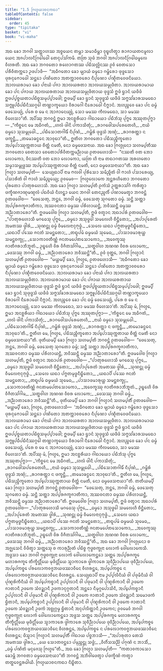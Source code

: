 ```yaml
---
title: "1.5 ᨻᩕᩉ᩠ᨾᨿᩣᨧᨶᨠᨳᩣ"
tableOfContents: false
sidebar:
  order: 45
type: "tipitaka"
basket: "vi"
book: "vi-maha"
---
```



<DynamicBreadcrumb />

<Division number="7" book="vi-maha">

<Paragraph number="25" book="vi-maha">
ᩋᨳ ᨡᩮᩣ ᨽᨣᩅᩤ ᩈᨲ᩠ᨲᩣᩉᩔ ᩋᨧ᩠ᨧᨿᩮᨶ ᨲᨾ᩠ᩉᩣ ᩈᨾᩣᨵᩥᨾ᩠ᩉᩣ ᩅᩩᨭ᩠ᨮᩉᩥᨲ᩠ᩅᩣ ᩁᩣᨩᩣᨿᨲᨶᨾᩪᩃᩣ ᨿᩮᨶ ᩋᨩᨸᩣᩃᨶᩥᨣᩕᩮᩤᨵᩮᩤ ᨲᩮᨶᩩᨸᩈᩘᨠᨾᩥ. ᨲᨲᩕ ᩈᩩᨴᩴ ᨽᨣᩅᩤ ᩋᨩᨸᩣᩃᨶᩥᨣᩕᩮᩤᨵᨾᩪᩃᩮ ᩅᩥᩉᩁᨲᩥ. ᩋᨳ ᨡᩮᩣ ᨽᨣᩅᨲᩮᩣ ᩁᩉᩮᩣᨣᨲᩔ ᨸᨭᩥᩈᩃᩖᩦᨶᩔ ᩑᩅᩴ ᨧᩮᨲᩈᩮᩣ ᨸᩁᩥᩅᩥᨲᨠ᩠ᨠᩮᩣ ᩏᨴᨸᩣᨴᩥ—  “ᩋᨵᩥᨣᨲᩮᩣ ᨡᩮᩣ ᨾ᩠ᨿᩣᨿᩴ ᨵᨾ᩠ᨾᩮᩣ ᨣᨾ᩠ᨽᩦᩁᩮᩣ ᨴᩩᨴ᩠ᨴᩈᩮᩣ ᨴᩩᩁᨶᩩᨻᩮᩣᨵᩮᩤ ᩈᨶ᩠ᨲᩮᩣ ᨸᨱᩦᨲᩮᩣ ᩋᨲᨠ᩠ᨠᩣᩅᨧᩁᩮᩣ ᨶᩥᨸᩩᨱᩮᩣ ᨸᨱ᩠ᨯᩥᨲᩅᩮᨴᨶᩦᨿᩮᩣ. ᩋᩣᩃᨿᩁᩣᨾᩣ ᨡᩮᩣ ᨸᨶᩣᨿᩴ ᨸᨩᩣ ᩋᩣᩃᨿᩁᨲᩣ ᩋᩣᩃᨿᩈᨾ᩠ᨾᩩᨴᩥᨲᩣ. ᩋᩣᩃᨿᩁᩣᨾᩣᨿ ᨡᩮᩣ ᨸᨶ ᨸᨩᩣᨿ ᩋᩣᩃᨿᩁᨲᩣᨿ ᩋᩣᩃᨿᩈᨾ᩠ᨾᩩᨴᩥᨲᩣᨿ ᨴᩩᨴ᩠ᨴᩈᩴ ᩍᨴᩴ ᨮᩣᨶᩴ ᨿᨴᩥᨴᩴ ᩍᨴᨸ᩠ᨸᨧ᩠ᨧᨿᨲᩣᨸᨭᩥᨧ᩠ᨧᩈᨾᩩᨸ᩠ᨸᩣᨴᩮᩤ; ᩍᨴᨾ᩠ᨸᩥ ᨡᩮᩣ ᨮᩣᨶᩴ ᩈᩩᨴᩩᨴ᩠ᨴᩈᩴ ᨿᨴᩥᨴᩴ ᩈᨻ᩠ᨻᩈᩘᨡᩣᩁᩈᨾᨳᩮᩣ ᩈᨻ᩠ᨻᩪᨸᨵᩥᨸᨭᩥᨶᩥᩔᨣ᩠ᨣᩮᩤ ᨲᨱ᩠ᩉᩣᨠ᩠ᨡᨿᩮᩣ ᩅᩥᩁᩣᨣᩮᩤ ᨶᩥᩁᩮᩣᨵᩮᩤ ᨶᩥᨻ᩠ᨻᩣᨶᩴ. ᩋᩉᨬ᩠ᨧᩮᩅ ᨡᩮᩣ ᨸᨶ ᨵᨾ᩠ᨾᩴ ᨴᩮᩈᩮᨿ᩠ᨿᩴ, ᨸᩁᩮ ᨧ ᨾᩮ ᨶ ᩋᩣᨩᩣᨶᩮᨿ᩠ᨿᩩᩴ, ᩈᩮᩣ ᨾᨾᩔ ᨠᩥᩃᨾᨳᩮᩣ, ᩈᩣ ᨾᨾᩔ ᩅᩥᩉᩮᩈᩣ”ᨲᩥ. ᩋᨸᩥᩔᩩ ᨽᨣᩅᨶ᩠ᨲᩴ ᩍᨾᩣ ᩋᨶᨧ᩠ᨨᩁᩥᨿᩣ ᨣᩤᨳᩣᨿᩮᩣ ᨸᨭᩥᨽᩴᩈᩩ ᨸᩩᨻ᩠ᨻᩮ ᩋᩔᩩᨲᨸᩩᨻ᩠ᨻᩣ—
</Paragraph>

<Paragraph number="26" type="verses" book="vi-maha">
_“ᨠᩥᨧ᩠ᨨᩮᨶ ᨾᩮ ᩋᨵᩥᨣᨲᩴ,_  
_ᩉᩃᩴ ᨴᩤᨶᩥ ᨸᨠᩣᩈᩥᨲᩩᩴ;_  
_ᩁᩣᨣᨴᩮᩤᩈᨸᩁᩮᨲᩮᩉᩥ,_  
_ᨶᩣᨿᩴ ᨵᨾ᩠ᨾᩮᩣ ᩈᩩᩈᨾ᩠ᨻᩩᨵᩮᩤ._  

</Paragraph>

<Paragraph number="27" type="verses" book="vi-maha">
_ᨸᨭᩥᩈᩮᩣᨲᨣᩤᨾᩥᩴ ᨶᩥᨸᩩᨱᩴ,_  
_ᨣᨾ᩠ᨽᩦᩁᩴ ᨴᩩᨴ᩠ᨴᩈᩴ ᩋᨱᩩᩴ;_  
_ᩁᩣᨣᩁᨲ᩠ᨲᩣ ᨶ ᨴᨠ᩠ᨡᨶ᩠ᨲᩥ,_  
_ᨲᨾᩮᩣᨡᨶ᩠ᨵᩮᨶ ᩋᩣᩅᩩᨭᩣ”ᨲᩥ._  

</Paragraph>

<Paragraph number="28" book="vi-maha">
ᩍᨲᩥᩉ ᨽᨣᩅᨲᩮᩣ ᨸᨭᩥᩈᨬ᩠ᨧᩥᨠ᩠ᨡᨲᩮᩣ ᩋᨸ᩠ᨸᩮᩣᩔᩩᨠ᩠ᨠᨲᩣᨿ ᨧᩥᨲ᩠ᨲᩴ ᨶᨾᨲᩥ, ᨶᩮᩣ ᨵᨾ᩠ᨾᨴᩮᩈᨶᩣᨿ.
</Paragraph>

</Division>
<Division number="8" book="vi-maha">

<Paragraph number="29" book="vi-maha">
ᩋᨳ ᨡᩮᩣ ᨻᩕᩉ᩠ᨾᩩᨶᩮᩣ ᩈᩉᨾ᩠ᨸᨲᩥᩔ ᨽᨣᩅᨲᩮᩣ ᨧᩮᨲᩈᩣ ᨧᩮᨲᩮᩣᨸᩁᩥᩅᩥᨲᨠ᩠ᨠᨾᨬ᩠ᨬᩣᨿ ᩑᨲᨴᩉᩮᩣᩈᩥ—  “ᨶᩔᨲᩥ ᩅᨲ ᨽᩮᩣ ᩃᩮᩣᨠᩮᩣ, ᩅᩥᨶᩔᨲᩥ ᩅᨲ ᨽᩮᩣ ᩃᩮᩣᨠᩮᩣ, ᨿᨲᩕ ᩉᩥ ᨶᩣᨾ ᨲᨳᩣᨣᨲᩔ ᩋᩁᩉᨲᩮᩣ ᩈᨾ᩠ᨾᩣᩈᨾ᩠ᨻᩩᨴ᩠ᨵᩔ ᩋᨸ᩠ᨸᩮᩣᩔᩩᨠ᩠ᨠᨲᩣᨿ ᨧᩥᨲ᩠ᨲᩴ ᨶᨾᨲᩥ, ᨶᩮᩣ ᨵᨾ᩠ᨾᨴᩮᩈᨶᩣᨿᩣ”ᨲᩥ. ᩋᨳ ᨡᩮᩣ ᨻᩕᩉ᩠ᨾᩣ ᩈᩉᨾ᩠ᨸᨲᩥ—  ᩈᩮᨿ᩠ᨿᨳᩣᨸᩥ ᨶᩣᨾ ᨻᩃᩅᩤ ᨸᩩᩁᩥᩈᩮᩣ ᩈᨾᩥᨬ᩠ᨩᩥᨲᩴ ᩅᩤ ᨻᩣᩉᩴ ᨸᩈᩣᩁᩮᨿ᩠ᨿ, ᨸᩈᩣᩁᩥᨲᩴ ᩅᩤ ᨻᩣᩉᩴ ᩈᨾᩥᨬ᩠ᨩᩮᨿ᩠ᨿ; ᩑᩅᨾᩮᩅ—  ᨻᩕᩉ᩠ᨾᩃᩮᩣᨠᩮ ᩋᨶ᩠ᨲᩁᩉᩥᨲᩮᩣ ᨽᨣᩅᨲᩮᩣ ᨸᩩᩁᨲᩮᩣ ᨸᩣᨲᩩᩁᩉᩮᩣᩈᩥ. ᩋᨳ ᨡᩮᩣ ᨻᩕᩉ᩠ᨾᩣ ᩈᩉᨾ᩠ᨸᨲᩥ ᩑᨠᩴᩈᩴ ᩏᨲ᩠ᨲᩁᩣᩈᩘᨣᩴ ᨠᩁᩥᨲ᩠ᩅᩣ ᨴᨠ᩠ᨡᩥᨱᨩᩣᨱᩩᨾᨱ᩠ᨯᩃᩴ ᨸᨳᩅᩥᨿᩴ ᨶᩥᩉᨶ᩠ᨲ᩠ᩅᩣ ᨿᩮᨶ ᨽᨣᩅᩤ ᨲᩮᨶᨬ᩠ᨩᩃᩥᩴ ᨸᨱᩣᨾᩮᨲ᩠ᩅᩣ ᨽᨣᩅᨶ᩠ᨲᩴ ᩑᨲᨴᩅᩮᩤᨧ—  “ᨴᩮᩈᩮᨲᩩ, ᨽᨶ᩠ᨲᩮ, ᨽᨣᩅᩤ ᨵᨾ᩠ᨾᩴ, ᨴᩮᩈᩮᨲᩩ ᩈᩩᨣᨲᩮᩣ ᨵᨾ᩠ᨾᩴ. ᩈᨶ᩠ᨲᩥ ᩈᨲ᩠ᨲᩣ ᩋᨸ᩠ᨸᩁᨩᨠ᩠ᨡᨩᩣᨲᩥᨠᩣ, ᩋᩔᩅᨶᨲᩣ ᨵᨾ᩠ᨾᩔ ᨸᩁᩥᩉᩣᨿᨶ᩠ᨲᩥ, ᨽᩅᩥᩔᨶ᩠ᨲᩥ ᨵᨾ᩠ᨾᩔ ᩋᨬ᩠ᨬᩣᨲᩣᩁᩮᩣ”ᨲᩥ. ᩍᨴᨾᩅᩮᩤᨧ ᨻᩕᩉ᩠ᨾᩣ ᩈᩉᨾ᩠ᨸᨲᩥ, ᩍᨴᩴ ᩅᨲ᩠ᩅᩣᨶ ᩋᨳᩣᨸᩁᩴ ᩑᨲᨴᩅᩮᩤᨧ—
</Paragraph>

<Paragraph number="30" type="verses" book="vi-maha">
_“ᨸᩣᨲᩩᩁᩉᩮᩣᩈᩥ ᨾᨣᨵᩮᩈᩩ ᨸᩩᨻ᩠ᨻᩮ,_  
_ᨵᨾ᩠ᨾᩮᩣ ᩋᩈᩩᨴ᩠ᨵᩮᩤ ᩈᨾᩃᩮᩉᩥ ᨧᩥᨶ᩠ᨲᩥᨲᩮᩣ;_  
_ᩋᨸᩣᨸᩩᩁᩮᨲᩴ ᩋᨾᨲᩔ ᨴ᩠ᩅᩤᩁᩴ,_  
_ᩈᩩᨱᨶ᩠ᨲᩩ ᨵᨾ᩠ᨾᩴ ᩅᩥᨾᩃᩮᨶᩣᨶᩩᨻᩩᨴ᩠ᨵᩴ._  

</Paragraph>

<Paragraph number="31" type="verses" book="vi-maha">
_ᩈᩮᩃᩮ ᨿᨳᩣ ᨸᨻ᩠ᨻᨲᨾᩩᨴ᩠ᨵᨶᩥᨭ᩠ᨮᩥᨲᩮᩣ,_  
_ᨿᨳᩣᨸᩥ ᨸᩔᩮ ᨩᨶᨲᩴ ᩈᨾᨶ᩠ᨲᨲᩮᩣ;_  
_ᨲᨳᩪᨸᨾᩴ ᨵᨾ᩠ᨾᨾᨿᩴ ᩈᩩᨾᩮᨵ,_  
_ᨸᩣᩈᩣᨴᨾᩣᩁᩩᨿ᩠ᩉ ᩈᨾᨶ᩠ᨲᨧᨠ᩠ᨡᩩ;_  
_ᩈᩮᩣᨠᩣᩅᨲᩥᨱ᩠ᨱᩴ ᨩᨶᨲᨾᨸᩮᨲᩈᩮᩣᨠᩮᩣ,_  
_ᩋᩅᩮᨠ᩠ᨡᩔᩩ ᨩᩣᨲᩥᨩᩁᩣᨽᩥᨽᩪᨲᩴ._  

</Paragraph>

<Paragraph number="32" type="verses" book="vi-maha">
ᩏᨭ᩠ᨮᩮᩉᩥ ᩅᩦᩁ ᩅᩥᨩᩥᨲᩈᩘᨣᩤᨾ,_  
_ᩈᨲ᩠ᨳᩅᩤᩉ ᩋᨱᨱ ᩅᩥᨧᩁ ᩃᩮᩣᨠᩮ;_  
_ᨴᩮᩈᩔᩩ ᨽᨣᩅᩤ ᨵᨾ᩠ᨾᩴ,_  
_ᩋᨬ᩠ᨬᩣᨲᩣᩁᩮᩣ ᨽᩅᩥᩔᨶ᩠ᨲᩦ”ᨲᩥ._  

</Paragraph>

<Paragraph number="33" book="vi-maha">
ᩑᩅᩴ ᩅᩩᨲ᩠ᨲᩮ, ᨽᨣᩅᩤ ᨻᩕᩉ᩠ᨾᩣᨶᩴ ᩈᩉᨾ᩠ᨸᨲᩥᩴ ᩑᨲᨴᩅᩮᩤᨧ—  “ᨾᨿ᩠ᩉᨾ᩠ᨸᩥ ᨡᩮᩣ, ᨻᩕᩉ᩠ᨾᩮ, ᩑᨲᨴᩉᩮᩣᩈᩥ—  ‘ᩋᨵᩥᨣᨲᩮᩣ ᨡᩮᩣ ᨾ᩠ᨿᩣᨿᩴ ᨵᨾ᩠ᨾᩮᩣ ᨣᨾ᩠ᨽᩦᩁᩮᩣ ᨴᩩᨴ᩠ᨴᩈᩮᩣ ᨴᩩᩁᨶᩩᨻᩮᩣᨵᩮᩤ ᩈᨶ᩠ᨲᩮᩣ ᨸᨱᩦᨲᩮᩣ ᩋᨲᨠ᩠ᨠᩣᩅᨧᩁᩮᩣ ᨶᩥᨸᩩᨱᩮᩣ ᨸᨱ᩠ᨯᩥᨲᩅᩮᨴᨶᩦᨿᩮᩣ. ᩋᩣᩃᨿᩁᩣᨾᩣ ᨡᩮᩣ ᨸᨶᩣᨿᩴ ᨸᨩᩣ ᩋᩣᩃᨿᩁᨲᩣ ᩋᩣᩃᨿᩈᨾ᩠ᨾᩩᨴᩥᨲᩣ. ᩋᩣᩃᨿᩁᩣᨾᩣᨿ ᨡᩮᩣ ᨸᨶ ᨸᨩᩣᨿ ᩋᩣᩃᨿᩁᨲᩣᨿ ᩋᩣᩃᨿᩈᨾ᩠ᨾᩩᨴᩥᨲᩣᨿ ᨴᩩᨴ᩠ᨴᩈᩴ ᩍᨴᩴ ᨮᩣᨶᩴ ᨿᨴᩥᨴᩴ ᩍᨴᨸ᩠ᨸᨧ᩠ᨧᨿᨲᩣᨸᨭᩥᨧ᩠ᨧᩈᨾᩩᨸ᩠ᨸᩣᨴᩮᩤ; ᩍᨴᨾ᩠ᨸᩥ ᨡᩮᩣ ᨮᩣᨶᩴ ᩈᩩᨴᩩᨴ᩠ᨴᩈᩴ ᨿᨴᩥᨴᩴ ᩈᨻ᩠ᨻᩈᩘᨡᩣᩁᩈᨾᨳᩮᩣ ᩈᨻ᩠ᨻᩪᨸᨵᩥᨸᨭᩥᨶᩥᩔᨣ᩠ᨣᩮᩤ ᨲᨱ᩠ᩉᩣᨠ᩠ᨡᨿᩮᩣ ᩅᩥᩁᩣᨣᩮᩤ ᨶᩥᩁᩮᩣᨵᩮᩤ ᨶᩥᨻ᩠ᨻᩣᨶᩴ. ᩋᩉᨬ᩠ᨧᩮᩅ ᨡᩮᩣ ᨸᨶ ᨵᨾ᩠ᨾᩴ ᨴᩮᩈᩮᨿ᩠ᨿᩴ, ᨸᩁᩮ ᨧ ᨾᩮ ᨶ ᩋᩣᨩᩣᨶᩮᨿ᩠ᨿᩩᩴ, ᩈᩮᩣ ᨾᨾᩔ ᨠᩥᩃᨾᨳᩮᩣ, ᩈᩣ ᨾᨾᩔ ᩅᩥᩉᩮᩈᩣ’ᨲᩥ. ᩋᨸᩥᩔᩩ ᨾᩴ, ᨻᩕᩉ᩠ᨾᩮ, ᩍᨾᩣ ᩋᨶᨧ᩠ᨨᩁᩥᨿᩣ ᨣᩤᨳᩣᨿᩮᩣ ᨸᨭᩥᨽᩴᩈᩩ ᨸᩩᨻ᩠ᨻᩮ ᩋᩔᩩᨲᨸᩩᨻ᩠ᨻᩣ—
</Paragraph>

<Paragraph number="34" type="verses" book="vi-maha">
_‘ᨠᩥᨧ᩠ᨨᩮᨶ ᨾᩮ ᩋᨵᩥᨣᨲᩴ,_  
_ᩉᩃᩴ ᨴᩤᨶᩥ ᨸᨠᩣᩈᩥᨲᩩᩴ;_  
_ᩁᩣᨣᨴᩮᩤᩈᨸᩁᩮᨲᩮᩉᩥ,_  
_ᨶᩣᨿᩴ ᨵᨾ᩠ᨾᩮᩣ ᩈᩩᩈᨾ᩠ᨻᩩᨵᩮᩤ._  

</Paragraph>

<Paragraph number="35" type="verses" book="vi-maha">
_ᨸᨭᩥᩈᩮᩣᨲᨣᩤᨾᩥᩴ ᨶᩥᨸᩩᨱᩴ,_  
_ᨣᨾ᩠ᨽᩦᩁᩴ ᨴᩩᨴ᩠ᨴᩈᩴ ᩋᨱᩩᩴ;_  
_ᩁᩣᨣᩁᨲ᩠ᨲᩣ ᨶ ᨴᨠ᩠ᨡᨶ᩠ᨲᩥ,_  
_ᨲᨾᩮᩣᨡᨶ᩠ᨵᩮᨶ ᩋᩣᩅᩩᨭᩣ’ᨲᩥ._  

</Paragraph>

<Paragraph number="36" book="vi-maha">
ᩍᨲᩥᩉ ᨾᩮ, ᨻᩕᩉ᩠ᨾᩮ, ᨸᨭᩥᩈᨬ᩠ᨧᩥᨠ᩠ᨡᨲᩮᩣ ᩋᨸ᩠ᨸᩮᩣᩔᩩᨠ᩠ᨠᨲᩣᨿ ᨧᩥᨲ᩠ᨲᩴ ᨶᨾᨲᩥ ᨶᩮᩣ ᨵᨾ᩠ᨾᨴᩮᩈᨶᩣᨿᩣ”ᨲᩥ.
</Paragraph>

<Paragraph number="37" book="vi-maha">
ᨴᩩᨲᩥᨿᨾ᩠ᨸᩥ ᨡᩮᩣ ᨻᩕᩉ᩠ᨾᩣ ᩈᩉᨾ᩠ᨸᨲᩥ ᨽᨣᩅᨶ᩠ᨲᩴ ᩑᨲᨴᩅᩮᩤᨧ—  “ᨴᩮᩈᩮᨲᩩ, ᨽᨶ᩠ᨲᩮ, ᨽᨣᩅᩤ ᨵᨾ᩠ᨾᩴ, ᨴᩮᩈᩮᨲᩩ ᩈᩩᨣᨲᩮᩣ ᨵᨾ᩠ᨾᩴ; ᩈᨶ᩠ᨲᩥ ᩈᨲ᩠ᨲᩣ ᩋᨸ᩠ᨸᩁᨩᨠ᩠ᨡᨩᩣᨲᩥᨠᩣ, ᩋᩔᩅᨶᨲᩣ ᨵᨾ᩠ᨾᩔ ᨸᩁᩥᩉᩣᨿᨶ᩠ᨲᩥ, ᨽᩅᩥᩔᨶ᩠ᨲᩥ ᨵᨾ᩠ᨾᩔ ᩋᨬ᩠ᨬᩣᨲᩣᩁᩮᩣ”ᨲᩥ. ᩍᨴᨾᩅᩮᩤᨧ ᨻᩕᩉ᩠ᨾᩣ ᩈᩉᨾ᩠ᨸᨲᩥ, ᩍᨴᩴ ᩅᨲ᩠ᩅᩣᨶ ᩋᨳᩣᨸᩁᩴ ᩑᨲᨴᩅᩮᩤᨧ—
</Paragraph>

<Paragraph number="38" type="verses" book="vi-maha">
_“ᨸᩣᨲᩩᩁᩉᩮᩣᩈᩥ ᨾᨣᨵᩮᩈᩩ ᨸᩩᨻ᩠ᨻᩮ,_  
_ᨵᨾ᩠ᨾᩮᩣ ᩋᩈᩩᨴ᩠ᨵᩮᩤ ᩈᨾᩃᩮᩉᩥ ᨧᩥᨶ᩠ᨲᩥᨲᩮᩣ;_  
_ᩋᨸᩣᨸᩩᩁᩮᨲᩴ ᩋᨾᨲᩔ ᨴ᩠ᩅᩤᩁᩴ,_  
_ᩈᩩᨱᨶ᩠ᨲᩩ ᨵᨾ᩠ᨾᩴ ᩅᩥᨾᩃᩮᨶᩣᨶᩩᨻᩩᨴ᩠ᨵᩴ._  

</Paragraph>

<Paragraph number="39" type="verses" book="vi-maha">
_ᩈᩮᩃᩮ ᨿᨳᩣ ᨸᨻ᩠ᨻᨲᨾᩩᨴ᩠ᨵᨶᩥᨭ᩠ᨮᩥᨲᩮᩣ,_  
_ᨿᨳᩣᨸᩥ ᨸᩔᩮ ᨩᨶᨲᩴ ᩈᨾᨶ᩠ᨲᨲᩮᩣ;_  
_ᨲᨳᩪᨸᨾᩴ ᨵᨾ᩠ᨾᨾᨿᩴ ᩈᩩᨾᩮᨵ,_  
_ᨸᩣᩈᩣᨴᨾᩣᩁᩩᨿ᩠ᩉ ᩈᨾᨶ᩠ᨲᨧᨠ᩠ᨡᩩ;_  
_ᩈᩮᩣᨠᩣᩅᨲᩥᨱ᩠ᨱᩴ ᨩᨶᨲᨾᨸᩮᨲᩈᩮᩣᨠᩮᩣ,_  
_ᩋᩅᩮᨠ᩠ᨡᩔᩩ ᨩᩣᨲᩥᨩᩁᩣᨽᩥᨽᩪᨲᩴ._  

</Paragraph>

<Paragraph number="40" type="verses" book="vi-maha">
ᩏᨭ᩠ᨮᩮᩉᩥ ᩅᩦᩁ ᩅᩥᨩᩥᨲᩈᩘᨣᩤᨾ,_  
_ᩈᨲ᩠ᨳᩅᩤᩉ ᩋᨱᨱ ᩅᩥᨧᩁ ᩃᩮᩣᨠᩮ;_  
_ᨴᩮᩈᩔᩩ ᨽᨣᩅᩤ ᨵᨾ᩠ᨾᩴ,_  
_ᩋᨬ᩠ᨬᩣᨲᩣᩁᩮᩣ ᨽᩅᩥᩔᨶ᩠ᨲᩦ”ᨲᩥ._  

</Paragraph>

<Paragraph number="41" book="vi-maha">
ᨴᩩᨲᩥᨿᨾ᩠ᨸᩥ ᨡᩮᩣ ᨽᨣᩅᩤ ᨻᩕᩉ᩠ᨾᩣᨶᩴ ᩈᩉᨾ᩠ᨸᨲᩥᩴ ᩑᨲᨴᩅᩮᩤᨧ—  “ᨾᨿ᩠ᩉᨾ᩠ᨸᩥ ᨡᩮᩣ, ᨻᩕᩉ᩠ᨾᩮ, ᩑᨲᨴᩉᩮᩣᩈᩥ—  ‘ᩋᨵᩥᨣᨲᩮᩣ ᨡᩮᩣ ᨾ᩠ᨿᩣᨿᩴ ᨵᨾ᩠ᨾᩮᩣ ᨣᨾ᩠ᨽᩦᩁᩮᩣ ᨴᩩᨴ᩠ᨴᩈᩮᩣ ᨴᩩᩁᨶᩩᨻᩮᩣᨵᩮᩤ ᩈᨶ᩠ᨲᩮᩣ ᨸᨱᩦᨲᩮᩣ ᩋᨲᨠ᩠ᨠᩣᩅᨧᩁᩮᩣ ᨶᩥᨸᩩᨱᩮᩣ ᨸᨱ᩠ᨯᩥᨲᩅᩮᨴᨶᩦᨿᩮᩣ. ᩋᩣᩃᨿᩁᩣᨾᩣ ᨡᩮᩣ ᨸᨶᩣᨿᩴ ᨸᨩᩣ ᩋᩣᩃᨿᩁᨲᩣ ᩋᩣᩃᨿᩈᨾ᩠ᨾᩩᨴᩥᨲᩣ. ᩋᩣᩃᨿᩁᩣᨾᩣᨿ ᨡᩮᩣ ᨸᨶ ᨸᨩᩣᨿ ᩋᩣᩃᨿᩁᨲᩣᨿ ᩋᩣᩃᨿᩈᨾ᩠ᨾᩩᨴᩥᨲᩣᨿ ᨴᩩᨴ᩠ᨴᩈᩴ ᩍᨴᩴ ᨮᩣᨶᩴ ᨿᨴᩥᨴᩴ ᩍᨴᨸ᩠ᨸᨧ᩠ᨧᨿᨲᩣᨸᨭᩥᨧ᩠ᨧᩈᨾᩩᨸ᩠ᨸᩣᨴᩮᩤ; ᩍᨴᨾ᩠ᨸᩥ ᨡᩮᩣ ᨮᩣᨶᩴ ᩈᩩᨴᩩᨴ᩠ᨴᩈᩴ ᨿᨴᩥᨴᩴ ᩈᨻ᩠ᨻᩈᩘᨡᩣᩁᩈᨾᨳᩮᩣ ᩈᨻ᩠ᨻᩪᨸᨵᩥᨸᨭᩥᨶᩥᩔᨣ᩠ᨣᩮᩤ ᨲᨱ᩠ᩉᩣᨠ᩠ᨡᨿᩮᩣ ᩅᩥᩁᩣᨣᩮᩤ ᨶᩥᩁᩮᩣᨵᩮᩤ ᨶᩥᨻ᩠ᨻᩣᨶᩴ. ᩋᩉᨬ᩠ᨧᩮᩅ ᨡᩮᩣ ᨸᨶ ᨵᨾ᩠ᨾᩴ ᨴᩮᩈᩮᨿ᩠ᨿᩴ, ᨸᩁᩮ ᨧ ᨾᩮ ᨶ ᩋᩣᨩᩣᨶᩮᨿ᩠ᨿᩩᩴ, ᩈᩮᩣ ᨾᨾᩔ ᨠᩥᩃᨾᨳᩮᩣ, ᩈᩣ ᨾᨾᩔ ᩅᩥᩉᩮᩈᩣ’ᨲᩥ. ᩋᨸᩥᩔᩩ ᨾᩴ, ᨻᩕᩉ᩠ᨾᩮ, ᩍᨾᩣ ᩋᨶᨧ᩠ᨨᩁᩥᨿᩣ ᨣᩤᨳᩣᨿᩮᩣ ᨸᨭᩥᨽᩴᩈᩩ ᨸᩩᨻ᩠ᨻᩮ ᩋᩔᩩᨲᨸᩩᨻ᩠ᨻᩣ—
</Paragraph>

<Paragraph number="42" type="verses" book="vi-maha">
_‘ᨠᩥᨧ᩠ᨨᩮᨶ ᨾᩮ ᩋᨵᩥᨣᨲᩴ,_  
_ᩉᩃᩴ ᨴᩤᨶᩥ ᨸᨠᩣᩈᩥᨲᩩᩴ;_  
_ᩁᩣᨣᨴᩮᩤᩈᨸᩁᩮᨲᩮᩉᩥ,_  
_ᨶᩣᨿᩴ ᨵᨾ᩠ᨾᩮᩣ ᩈᩩᩈᨾ᩠ᨻᩩᨵᩮᩤ._  

</Paragraph>

<Paragraph number="43" type="verses" book="vi-maha">
_ᨸᨭᩥᩈᩮᩣᨲᨣᩤᨾᩥᩴ ᨶᩥᨸᩩᨱᩴ,_  
_ᨣᨾ᩠ᨽᩦᩁᩴ ᨴᩩᨴ᩠ᨴᩈᩴ ᩋᨱᩩᩴ;_  
_ᩁᩣᨣᩁᨲ᩠ᨲᩣ ᨶ ᨴᨠ᩠ᨡᨶ᩠ᨲᩥ,_  
_ᨲᨾᩮᩣᨡᨶ᩠ᨵᩮᨶ ᩋᩣᩅᩩᨭᩣ’ᨲᩥ._  

</Paragraph>

<Paragraph number="44" book="vi-maha">
ᩍᨲᩥᩉ ᨾᩮ, ᨻᩕᩉ᩠ᨾᩮ, ᨸᨭᩥᩈᨬ᩠ᨧᩥᨠ᩠ᨡᨲᩮᩣ ᩋᨸ᩠ᨸᩮᩣᩔᩩᨠ᩠ᨠᨲᩣᨿ ᨧᩥᨲ᩠ᨲᩴ ᨶᨾᨲᩥ, ᨶᩮᩣ ᨵᨾ᩠ᨾᨴᩮᩈᨶᩣᨿᩣ”ᨲᩥ.
</Paragraph>

<Paragraph number="45" book="vi-maha">
ᨲᨲᩥᨿᨾ᩠ᨸᩥ ᨡᩮᩣ ᨻᩕᩉ᩠ᨾᩣ ᩈᩉᨾ᩠ᨸᨲᩥ ᨽᨣᩅᨶ᩠ᨲᩴ ᩑᨲᨴᩅᩮᩤᨧ—  “ᨴᩮᩈᩮᨲᩩ, ᨽᨶ᩠ᨲᩮ, ᨽᨣᩅᩤ ᨵᨾ᩠ᨾᩴ, ᨴᩮᩈᩮᨲᩩ ᩈᩩᨣᨲᩮᩣ ᨵᨾ᩠ᨾᩴ. ᩈᨶ᩠ᨲᩥ ᩈᨲ᩠ᨲᩣ ᩋᨸ᩠ᨸᩁᨩᨠ᩠ᨡᨩᩣᨲᩥᨠᩣ, ᩋᩔᩅᨶᨲᩣ ᨵᨾ᩠ᨾᩔ ᨸᩁᩥᩉᩣᨿᨶ᩠ᨲᩥ, ᨽᩅᩥᩔᨶ᩠ᨲᩥ ᨵᨾ᩠ᨾᩔ ᩋᨬ᩠ᨬᩣᨲᩣᩁᩮᩣ”ᨲᩥ. ᩍᨴᨾᩅᩮᩤᨧ ᨻᩕᩉ᩠ᨾᩣ ᩈᩉᨾ᩠ᨸᨲᩥ, ᩍᨴᩴ ᩅᨲ᩠ᩅᩣᨶ ᩋᨳᩣᨸᩁᩴ ᩑᨲᨴᩅᩮᩤᨧ—
</Paragraph>

<Paragraph number="46" type="verses" book="vi-maha">
_“ᨸᩣᨲᩩᩁᩉᩮᩣᩈᩥ ᨾᨣᨵᩮᩈᩩ ᨸᩩᨻ᩠ᨻᩮ,_  
_ᨵᨾ᩠ᨾᩮᩣ ᩋᩈᩩᨴ᩠ᨵᩮᩤ ᩈᨾᩃᩮᩉᩥ ᨧᩥᨶ᩠ᨲᩥᨲᩮᩣ;_  
_ᩋᨸᩣᨸᩩᩁᩮᨲᩴ ᩋᨾᨲᩔ ᨴ᩠ᩅᩤᩁᩴ,_  
_ᩈᩩᨱᨶ᩠ᨲᩩ ᨵᨾ᩠ᨾᩴ ᩅᩥᨾᩃᩮᨶᩣᨶᩩᨻᩩᨴ᩠ᨵᩴ._  

</Paragraph>

<Paragraph number="47" type="verses" book="vi-maha">
_ᩈᩮᩃᩮ ᨿᨳᩣ ᨸᨻ᩠ᨻᨲᨾᩩᨴ᩠ᨵᨶᩥᨭ᩠ᨮᩥᨲᩮᩣ,_  
_ᨿᨳᩣᨸᩥ ᨸᩔᩮ ᨩᨶᨲᩴ ᩈᨾᨶ᩠ᨲᨲᩮᩣ;_  
_ᨲᨳᩪᨸᨾᩴ ᨵᨾ᩠ᨾᨾᨿᩴ ᩈᩩᨾᩮᨵ,_  
_ᨸᩣᩈᩣᨴᨾᩣᩁᩩᨿ᩠ᩉ ᩈᨾᨶ᩠ᨲᨧᨠ᩠ᨡᩩ;_  
_ᩈᩮᩣᨠᩣᩅᨲᩥᨱ᩠ᨱᩴ ᨩᨶᨲᨾᨸᩮᨲᩈᩮᩣᨠᩮᩣ,_  
_ᩋᩅᩮᨠ᩠ᨡᩔᩩ ᨩᩣᨲᩥᨩᩁᩣᨽᩥᨽᩪᨲᩴ._  

</Paragraph>

<Paragraph number="48" type="verses" book="vi-maha">
ᩏᨭ᩠ᨮᩮᩉᩥ ᩅᩦᩁ ᩅᩥᨩᩥᨲᩈᩘᨣᩤᨾ,_  
_ᩈᨲ᩠ᨳᩅᩤᩉ ᩋᨱᨱ ᩅᩥᨧᩁ ᩃᩮᩣᨠᩮ;_  
_ᨴᩮᩈᩔᩩ ᨽᨣᩅᩤ ᨵᨾ᩠ᨾᩴ,_  
_ᩋᨬ᩠ᨬᩣᨲᩣᩁᩮᩣ ᨽᩅᩥᩔᨶ᩠ᨲᩦ”ᨲᩥ._  

</Paragraph>

</Division>
<Division number="9" book="vi-maha">

<Paragraph number="49" book="vi-maha">
ᩋᨳ ᨡᩮᩣ ᨽᨣᩅᩤ ᨻᩕᩉ᩠ᨾᩩᨶᩮᩣ ᨧ ᩋᨩ᩠ᨫᩮᩈᨶᩴ ᩅᩥᨴᩥᨲ᩠ᩅᩣ ᩈᨲ᩠ᨲᩮᩈᩩ ᨧ ᨠᩣᩁᩩᨬ᩠ᨬᨲᩴ ᨸᨭᩥᨧ᩠ᨧ ᨻᩩᨴ᩠ᨵᨧᨠ᩠ᨡᩩᨶᩣ ᩃᩮᩣᨠᩴ ᩅᩮᩤᩃᩮᩣᨠᩮᩈᩥ. ᩋᨴ᩠ᨴᩈᩣ ᨡᩮᩣ ᨽᨣᩅᩤ ᨻᩩᨴ᩠ᨵᨧᨠ᩠ᨡᩩᨶᩣ ᩃᩮᩣᨠᩴ ᩅᩮᩤᩃᩮᩣᨠᩮᨶ᩠ᨲᩮᩣ ᩈᨲ᩠ᨲᩮ ᩋᨸ᩠ᨸᩁᨩᨠ᩠ᨡᩮ ᨾᩉᩣᩁᨩᨠ᩠ᨡᩮ ᨲᩥᨠ᩠ᨡᩥᨶ᩠ᨴᩕᩥᨿᩮ ᨾᩩᨴᩥᨶ᩠ᨴᩕᩥᨿᩮ ᩈ᩠ᩅᩣᨠᩣᩁᩮ ᨴ᩠ᩅᩤᨠᩣᩁᩮ ᩈᩩᩅᩥᨬ᩠ᨬᩣᨸᨿᩮ ᨴᩩᩅᩥᨬ᩠ᨬᩣᨸᨿᩮ, ᩋᨸ᩠ᨸᩮᨠᨧ᩠ᨧᩮ ᨸᩁᩃᩮᩣᨠᩅᨩ᩠ᨩᨽᨿᨴᩔᩣᩅᩥᨶᩮ ᩅᩥᩉᩁᨶ᩠ᨲᩮ, ᩋᨸ᩠ᨸᩮᨠᨧ᩠ᨧᩮ ᨶ ᨸᩁᩃᩮᩣᨠᩅᨩ᩠ᨩᨽᨿᨴᩔᩣᩅᩥᨶᩮ ᩅᩥᩉᩁᨶ᩠ᨲᩮ. ᩈᩮᨿ᩠ᨿᨳᩣᨸᩥ ᨶᩣᨾ ᩏᨸ᩠ᨸᩃᩥᨶᩥᨿᩴ ᩅᩤ ᨸᨴᩩᨾᩥᨶᩥᨿᩴ ᩅᩤ ᨸᩩᨱ᩠ᨯᩁᩦᨠᩥᨶᩥᨿᩴ ᩅᩤ ᩋᨸ᩠ᨸᩮᨠᨧ᩠ᨧᩣᨶᩥ ᩏᨸ᩠ᨸᩃᩣᨶᩥ ᩅᩤ ᨸᨴᩩᨾᩣᨶᩥ ᩅᩤ ᨸᩩᨱ᩠ᨯᩁᩦᨠᩣᨶᩥ ᩅᩤ ᩏᨴᨠᩮ ᨩᩣᨲᩣᨶᩥ ᩏᨴᨠᩮ ᩈᩴᩅᨯ᩠ᨰᩣᨶᩥ ᩏᨴᨠᩣᨶᩩᨣ᩠ᨣᨲᩣᨶᩥ ᩋᨶ᩠ᨲᩮᩣ ᨶᩥᨾᩩᨣ᩠ᨣᨸᩮᩣᩈᩦᨶᩥ, ᩋᨸ᩠ᨸᩮᨠᨧ᩠ᨧᩣᨶᩥ ᩏᨸ᩠ᨸᩃᩣᨶᩥ ᩅᩤ ᨸᨴᩩᨾᩣᨶᩥ ᩅᩤ ᨸᩩᨱ᩠ᨯᩁᩦᨠᩣᨶᩥ ᩅᩤ ᩏᨴᨠᩮ ᨩᩣᨲᩣᨶᩥ ᩏᨴᨠᩮ ᩈᩴᩅᨯ᩠ᨰᩣᨶᩥ ᩈᨾᩮᩣᨴᨠᩴ ᨮᩥᨲᩣᨶᩥ, ᩋᨸ᩠ᨸᩮᨠᨧ᩠ᨧᩣᨶᩥ ᩏᨸ᩠ᨸᩃᩣᨶᩥ ᩅᩤ ᨸᨴᩩᨾᩣᨶᩥ ᩅᩤ ᨸᩩᨱ᩠ᨯᩁᩦᨠᩣᨶᩥ ᩅᩤ ᩏᨴᨠᩮ ᨩᩣᨲᩣᨶᩥ ᩏᨴᨠᩮ ᩈᩴᩅᨯ᩠ᨰᩣᨶᩥ ᩏᨴᨠᩴ ᩋᨧ᩠ᨧᩩᨣ᩠ᨣᨾ᩠ᨾ ᨮᩥᨲᩣᨶᩥ ᩋᨶᩩᨸᩃᩥᨲ᩠ᨲᩣᨶᩥ ᩏᨴᨠᩮᨶ; ᩑᩅᨾᩮᩅᩴ ᨽᨣᩅᩤ ᨻᩩᨴ᩠ᨵᨧᨠ᩠ᨡᩩᨶᩣ ᩃᩮᩣᨠᩴ ᩅᩮᩤᩃᩮᩣᨠᩮᨶ᩠ᨲᩮᩣ ᩋᨴ᩠ᨴᩈ ᩈᨲ᩠ᨲᩮ ᩋᨸ᩠ᨸᩁᨩᨠ᩠ᨡᩮ ᨾᩉᩣᩁᨩᨠ᩠ᨡᩮ ᨲᩥᨠ᩠ᨡᩥᨶ᩠ᨴᩕᩥᨿᩮ ᨾᩩᨴᩥᨶ᩠ᨴᩕᩥᨿᩮ ᩈ᩠ᩅᩣᨠᩣᩁᩮ ᨴ᩠ᩅᩤᨠᩣᩁᩮ ᩈᩩᩅᩥᨬ᩠ᨬᩣᨸᨿᩮ ᨴᩩᩅᩥᨬ᩠ᨬᩣᨸᨿᩮ, ᩋᨸ᩠ᨸᩮᨠᨧ᩠ᨧᩮ ᨸᩁᩃᩮᩣᨠᩅᨩ᩠ᨩᨽᨿᨴᩔᩣᩅᩥᨶᩮ ᩅᩥᩉᩁᨶ᩠ᨲᩮ, ᩋᨸ᩠ᨸᩮᨠᨧ᩠ᨧᩮ ᨶ ᨸᩁᩃᩮᩣᨠᩅᨩ᩠ᨩᨽᨿᨴᩔᩣᩅᩥᨶᩮ ᩅᩥᩉᩁᨶ᩠ᨲᩮ; ᨴᩥᩈ᩠ᩅᩣᨶ ᨻᩕᩉ᩠ᨾᩣᨶᩴ ᩈᩉᨾ᩠ᨸᨲᩥᩴ ᨣᩤᨳᩣᨿ ᨸᨧ᩠ᨧᨽᩣᩈᩥ—
</Paragraph>

<Paragraph number="50" type="verses" book="vi-maha">
_“ᩋᨸᩣᩁᩩᨲᩣ ᨲᩮᩈᩴ ᩋᨾᨲᩔ ᨴ᩠ᩅᩤᩁᩣ,_  
_ᨿᩮ ᩈᩮᩣᨲᩅᨶ᩠ᨲᩮᩣ ᨸᨾᩩᨬ᩠ᨧᨶ᩠ᨲᩩ ᩈᨴ᩠ᨵᩴ;_  
_ᩅᩥᩉᩥᩴᩈᩈᨬ᩠ᨬᩦ ᨸᨣᩩᨱᩴ ᨶ ᨽᩣᩈᩥᩴ,_  
_ᨵᨾ᩠ᨾᩴ ᨸᨱᩦᨲᩴ ᨾᨶᩩᨩᩮᩈᩩ ᨻᩕᩉ᩠ᨾᩮ”ᨲᩥ._  

</Paragraph>

<Paragraph number="51" book="vi-maha">
ᩋᨳ ᨡᩮᩣ ᨻᩕᩉ᩠ᨾᩣ ᩈᩉᨾ᩠ᨸᨲᩥ—  “ᨠᨲᩣᩅᨠᩣᩈᩮᩣ ᨡᩮᩣᨾ᩠ᩉᩥ ᨽᨣᩅᨲᩣ ᨵᨾ᩠ᨾᨴᩮᩈᨶᩣᨿᩣ”ᨲᩥ ᨽᨣᩅᨶ᩠ᨲᩴ ᩋᨽᩥᩅᩤᨴᩮᨲ᩠ᩅᩣ ᨸᨴᨠ᩠ᨡᩥᨱᩴ ᨠᨲ᩠ᩅᩣ ᨲᨲ᩠ᨳᩮᩅᨶ᩠ᨲᩁᨵᩤᨿᩥ.

</Paragraph>
</Division>

<Paragraph number="52" type="center" book="vi-maha">
ᨻᩕᩉ᩠ᨾᨿᩣᨧᨶᨠᨳᩣ ᨶᩥᨭ᩠ᨮᩥᨲᩣ.
</Paragraph>